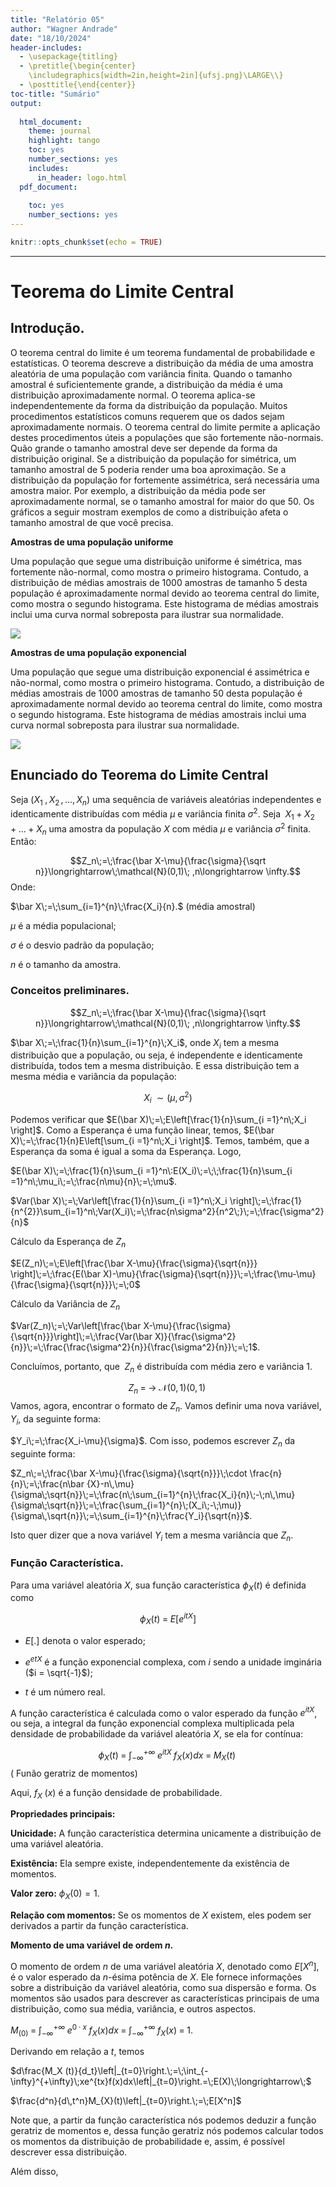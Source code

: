 ```yaml
---
title: "Relatório 05"
author: "Wagner Andrade"
date: "18/10/2024"
header-includes:
  - \usepackage{titling}
  - \pretitle{\begin{center}
    \includegraphics[width=2in,height=2in]{ufsj.png}\LARGE\\}
  - \posttitle{\end{center}}
toc-title: "Sumário"
output:
  
  html_document:
    theme: journal
    highlight: tango
    toc: yes
    number_sections: yes
    includes:
      in_header: logo.html
  pdf_document:
    
    toc: yes
    number_sections: yes
---
```


```r
knitr::opts_chunk$set(echo = TRUE)
```
--- 

# Teorema do Limite Central
## Introdução.

O teorema central do limite é um teorema fundamental de probabilidade e estatísticas. O teorema descreve a distribuição da média de uma amostra aleatória de uma população com variância finita. Quando o tamanho amostral é suficientemente grande, a distribuição da média é uma distribuição aproximadamente normal. O teorema aplica-se independentemente da forma da distribuição da população. Muitos procedimentos estatísticos comuns requerem que os dados sejam aproximadamente normais. O teorema central do limite permite a aplicação destes procedimentos úteis a populações que são fortemente não-normais. Quão grande o tamanho amostral deve ser depende da forma da distribuição original. Se a distribuição da população for simétrica, um tamanho amostral de 5 poderia render uma boa aproximação. Se a distribuição da população for fortemente assimétrica, será necessária uma amostra maior. Por exemplo, a distribuição da média pode ser aproximadamente normal, se o tamanho amostral for maior do que 50. Os gráficos a seguir mostram exemplos de como a distribuição afeta o tamanho amostral de que você precisa.


**Amostras de uma população uniforme**

Uma população que segue uma distribuição uniforme é simétrica, mas fortemente não-normal, como mostra o primeiro histograma. Contudo, a distribuição de médias amostrais de 1000 amostras de tamanho 5 desta população é aproximadamente normal devido ao teorema central do limite, como mostra o segundo histograma. Este histograma de médias amostrais inclui uma curva normal sobreposta para ilustrar sua normalidade.

![](C:/relatorios/profmatma41/imagens/TeXAux/imagem_33.jpg)

**Amostras de uma população exponencial**

Uma população que segue uma distribuição exponencial é assimétrica e não-normal, como mostra o primeiro histograma. Contudo, a distribuição de médias amostrais de 1000 amostras de tamanho 50 desta população é aproximadamente normal devido ao teorema central do limite, como mostra o segundo histograma. Este histograma de médias amostrais inclui uma curva normal sobreposta para ilustrar sua normalidade.

![](C:/relatorios/profmatma41/imagens/TeXAux/imagem_34.jpg)

## Enunciado do Teorema do Limite Central

Seja $(X_1\;,X_2\, ,...,\,X_n)$ uma sequência de variáveis aleatórias independentes e identicamente distribuídas com média $\mu$ e variância finita $\sigma^2$. Seja $\;X_1 + X_2 + ... + X_n$ uma amostra da população $X$ com média $\mu$ e variância $\sigma^2$ finita. Então: 

$$Z_n\;=\;\frac{\bar X-\mu}{\frac{\sigma}{\sqrt n}}\longrightarrow\;\mathcal{N}(0,1)\; ,n\longrightarrow \infty.$$
Onde:  

$\bar X\;=\;\sum_{i=1}^{n}\;\frac{X_i}{n}.$ (média amostral)

$\mu$ é a média populacional;

$\sigma$ é o desvio padrão da população;

$n$ é o tamanho da amostra.

### Conceitos preliminares.


$$Z_n\;=\;\frac{\bar X-\mu}{\frac{\sigma}{\sqrt n}}\longrightarrow\;\mathcal{N}(0,1)\; ,n\longrightarrow \infty.$$

$\bar X\;=\;\frac{1}{n}\sum_{i=1}^{n}\;X_i$, onde $X_i$ tem a mesma distribuição que a população, ou seja, é independente e identicamente distribuída, todos tem a mesma distribuição. E essa distribuição tem a mesma média e variância da população:

$$X_i\;\sim (\mu , \sigma^2)$$

Podemos verificar que  $E(\bar X)\;=\;E\left[\frac{1}{n}\sum_{i =1}^n\;X_i  \right]$. Como a Esperança é uma função linear, temos, $E(\bar X)\;=\;\frac{1}{n}E\left[\sum_{i =1}^n\;X_i  \right]$. Temos, também, que a Esperança da soma é igual a soma da Esperança. Logo,

$E(\bar X)\;=\;\frac{1}{n}\sum_{i =1}^n\:E(X_i)\;=\;\;\frac{1}{n}\sum_{i =1}^n\;\mu_i\;=\;\frac{n\mu}{n}\;=\;\mu$.

$Var(\bar X)\;=\;Var\left[\frac{1}{n}\sum_{i =1}^n\;X_i  \right]\;=\;\frac{1}{n^{2}}\sum_{i=1}^n\;Var(X_i)\;=\;\frac{n\sigma^2}{n^2\;}\;=\;\frac{\sigma^2}{n}$

Cálculo da Esperança de $Z_n$

$E(Z_n)\;=\;E\left[\frac{\bar X-\mu}{\frac{\sigma}{\sqrt{n}}} \right]\;=\;\frac{E(\bar X)-\mu}{\frac{\sigma}{\sqrt{n}}}\;=\;\frac{\mu-\mu}{\frac{\sigma}{\sqrt{n}}}\;=\;0$

Cálculo da Variância de $Z_n$

$Var(Z_n)\;=\;Var\left[\frac{\bar X-\mu}{\frac{\sigma}{\sqrt{n}}}\right]\;=\;\frac{Var(\bar X)}{\frac{\sigma^2}{n}}\;=\;\frac{\frac{\sigma^2}{n}}{\frac{\sigma^2}{n}}\;=\;1$.

Concluímos, portanto, que $\;Z_n$ é distribuída com média zero e variância 1. 

$$Z_n\;=\;\longrightarrow\;\mathcal{N}(0,1)(0,1)\; $$
Vamos, agora, encontrar o formato de $Z_n$. Vamos definir uma nova variável, $Y_i$, da seguinte forma:

$Y_i\;=\;\frac{X_i-\mu}{\sigma}$. Com isso, podemos escrever $Z_n$ da seguinte forma:

$Z_n\;=\;\frac{\bar X-\mu}{\frac{\sigma}{\sqrt{n}}}\;\cdot \frac{n}{n}\;=\;\frac{n\bar {X}-n\,\mu}{\sigma\;\sqrt{n}}\;=\;\frac{n\;\sum_{i=1}^{n}\;\frac{X_i}{n}\;-\;n\,\mu}{\sigma\;\sqrt{n}}\;=\;\frac{\sum_{i=1}^{n}\;(X_i\;-\;\mu)}{\sigma\,\sqrt{n}}\;=\;\sum_{i=1}^{n}\;\frac{Y_i}{\sqrt{n}}$.

Isto quer dizer que a nova variável $Y_i$ tem a mesma variância que $Z_n$.

### Função Característica.

Para uma variável aleatória $X$, sua função característica $\phi_{X}(t)$ é definida como

$$\phi_{X}(t)\;=\;E[e^{itX}]$$

* $E[.]$ denota o valor esperado;

* $e^{etX}$ é a função exponencial complexa, com _i_ sendo a unidade imginária ($i = \sqrt{-1}$);

* $t$ é um número real.

A função característica é calculada como o valor esperado da função $e^{itX}$, ou seja, a integral da função exponencial complexa multiplicada pela densidade de probabilidade da variável aleatória $X$,
se ela for contínua:

$$\phi_{X}(t)\;=\;\int_{-\infty}^{+\infty}\;e^{itX}\;f_{X}(x)dx\;=\;M_{X}(t)\;$$( Funão geratriz de momentos)

Aqui, $f_{X}\;(x)$ é a função densidade de probabilidade.

**Propriedades principais:**

**Unicidade:** A função característica determina unicamente a distribuição de uma variável aleatória.

**Existência:** Ela sempre existe, independentemente da existência de momentos.

**Valor zero:** $\phi_X(0)=1$.

**Relação com momentos:** Se os momentos de $X$ existem, eles podem ser derivados a partir da função característica.

**Momento de uma variável de ordem $n$.**

O momento de ordem $n$ de uma variável aleatória $X$, denotado como $E[X^n]$, é o valor esperado da _n_-ésima potência de $X$. Ele fornece informações sobre a distribuição da variável aleatória, como sua dispersão e forma. Os momentos são usados para descrever as características principais de uma distribuição, como sua média, variância, e outros aspectos.

$M_(0)\;=\;\int_{-\infty}^{+\infty}\;e^{0\cdot x}\;f_{X}(x)dx\;=\;\int_{-\infty}^{+\infty}\;f_{X}(x)\;=\;1.$


Derivando em relação a $t$, temos

$d\frac{M_X (t)}{d_t}\left|_{t=0}\right.\;=\;\int_{-\infty}^{+\infty}\;xe^{tx}f(x)dx\left|_{t=0}\right.=\;E(X)\;\longrightarrow\;$

$\frac{d^n}{d\,t^n}M_{X}(t)\left|_{t=0}\right.\;=\;E[X^n]$

Note que, a partir da função característica nós podemos deduzir a função geratriz de momentos e, dessa função geratriz nós podemos calcular todos os momentos da distribuição de probabilidade e, assim, é possível descrever essa distribuição.

Além disso,


